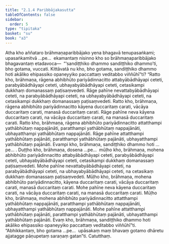 ```yaml
---
title: "2.1.4 Paribbājakasutta"
tableOfContents: false
sidebar:
  order: 5
type: "tipitaka"
basket: "su"
book: "a3"
---
```



<DynamicBreadcrumb />

<Division number="55" book="a3">

<Paragraph number="331" book="a3">
Atha kho aññataro brāhmaṇaparibbājako yena bhagavā tenupasaṅkami; upasaṅkamitvā …pe…  ekamantaṃ nisinno kho so brāhmaṇaparibbājako bhagavantaṃ etadavoca—  “‘sandiṭṭhiko dhammo sandiṭṭhiko dhammo’ti, bho gotama, vuccati. Kittāvatā nu kho, bho gotama, sandiṭṭhiko dhammo hoti akāliko ehipassiko opaneyyiko paccattaṃ veditabbo viññūhī”ti?
</Paragraph>

<Paragraph number="332" book="a3">
“Ratto kho, brāhmaṇa, rāgena abhibhūto pariyādinnacitto attabyābādhāyapi ceteti, parabyābādhāyapi ceteti, ubhayabyābādhāyapi ceteti, cetasikampi dukkhaṃ domanassaṃ paṭisaṃvedeti. Rāge pahīne nevattabyābādhāyapi ceteti, na parabyābādhāyapi ceteti, na ubhayabyābādhāyapi ceteti, na cetasikampi dukkhaṃ domanassaṃ paṭisaṃvedeti.
</Paragraph>

<Paragraph number="333" book="a3">
Ratto kho, brāhmaṇa, rāgena abhibhūto pariyādinnacitto kāyena duccaritaṃ carati, vācāya duccaritaṃ carati, manasā duccaritaṃ carati. Rāge pahīne neva kāyena duccaritaṃ carati, na vācāya duccaritaṃ carati, na manasā duccaritaṃ carati.
</Paragraph>

<Paragraph number="334" book="a3">
Ratto kho, brāhmaṇa, rāgena abhibhūto pariyādinnacitto attatthampi yathābhūtaṃ nappajānāti, paratthampi yathābhūtaṃ nappajānāti, ubhayatthampi yathābhūtaṃ nappajānāti. Rāge pahīne attatthampi yathābhūtaṃ pajānāti, paratthampi yathābhūtaṃ pajānāti, ubhayatthampi yathābhūtaṃ pajānāti. Evampi kho, brāhmaṇa, sandiṭṭhiko dhammo hoti …pe… .
</Paragraph>

<Paragraph number="335" book="a3">
Duṭṭho kho, brāhmaṇa, dosena …pe…  mūḷho kho, brāhmaṇa, mohena abhibhūto pariyādinnacitto attabyābādhāyapi ceteti, parabyābādhāyapi ceteti, ubhayabyābādhāyapi ceteti, cetasikampi dukkhaṃ domanassaṃ paṭisaṃvedeti. Mohe pahīne nevattabyābādhāyapi ceteti, na parabyābādhāyapi ceteti, na ubhayabyābādhāyapi ceteti, na cetasikaṃ dukkhaṃ domanassaṃ paṭisaṃvedeti.
</Paragraph>

<Paragraph number="336" book="a3">
Mūḷho kho, brāhmaṇa, mohena abhibhūto pariyādinnacitto, kāyena duccaritaṃ carati, vācāya duccaritaṃ carati, manasā duccaritaṃ carati. Mohe pahīne neva kāyena duccaritaṃ carati, na vācāya duccaritaṃ carati, na manasā duccaritaṃ carati.
</Paragraph>

<Paragraph number="337" book="a3">
Mūḷho kho, brāhmaṇa, mohena abhibhūto pariyādinnacitto attatthampi yathābhūtaṃ nappajānāti, paratthampi yathābhūtaṃ nappajānāti, ubhayatthampi yathābhūtaṃ nappajānāti. Mohe pahīne attatthampi yathābhūtaṃ pajānāti, paratthampi yathābhūtaṃ pajānāti, ubhayatthampi yathābhūtaṃ pajānāti. Evaṃ kho, brāhmaṇa, sandiṭṭhiko dhammo hoti akāliko ehipassiko opaneyyiko paccattaṃ veditabbo viññūhī”ti.
</Paragraph>

<Paragraph number="338" book="a3">
“Abhikkantaṃ, bho gotama …pe…  upāsakaṃ maṃ bhavaṃ gotamo dhāretu ajjatagge pāṇupetaṃ saraṇaṃ gatan”ti.

</Paragraph>
</Division>

<Paragraph number="339" type="center" book="a3">
Catutthaṃ.
</Paragraph>